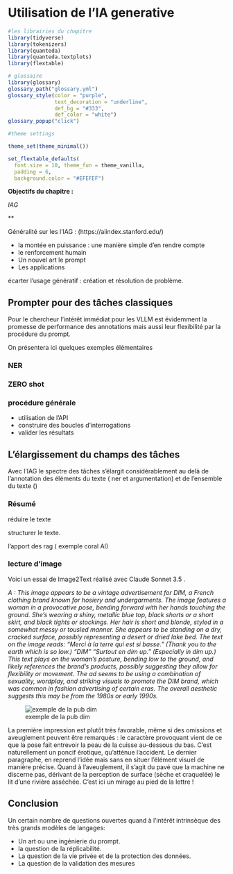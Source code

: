 # Utilisation de l'IA generative

```r
#les librairies du chapitre
library(tidyverse)
library(tokenizers)
library(quanteda)
library(quanteda.textplots)
library(flextable)

# glossaire
library(glossary)
glossary_path("glossary.yml")
glossary_style(color = "purple", 
               text_decoration = "underline",
               def_bg = "#333",
               def_color = "white")
glossary_popup("click")

#theme settings

theme_set(theme_minimal()) 

set_flextable_defaults(
  font.size = 10, theme_fun = theme_vanilla,
  padding = 6,
  background.color = "#EFEFEF")

```

**Objectifs du chapitre :**

<div>

*IAG*

\*\*

</div>

Généralité sur les l'IAG : (https://aiindex.stanford.edu/)

- la montée en puissance : une manière simple d'en rendre compte 
- le renforcement humain
- Un nouvel art le prompt
- Les applications


écarter l'usage génératif : création et résolution de problème.


## Prompter pour des tâches classiques

Pour le chercheur l'intérêt immédiat pour les VLLM est évidemment la promesse de performance des annotations mais aussi leur flexibilité par la procédure du prompt. 

On présentera ici quelques exemples élémentaires


### NER



### ZERO shot


### procédure générale

- utilisation de l'API
- construire des boucles d'interrogations
- valider les résultats


## L'élargissement du champs des tâches

Avec l'IAG le spectre des tâches s'élargit considérablement au delà de l'annotation des éléments du texte ( ner et argumentation) et de l'ensemble du texte ()

### Résumé

réduire le texte

structurer le texte.


l'apport des rag ( exemple coral AI)

### lecture d'image

Voici un essai de Image2Text réalisé avec Claude Sonnet 3.5 . 

<div>

*A : This image appears to be a vintage advertisement for DIM, a French clothing brand known for hosiery and undergarments.
The image features a woman in a provocative pose, bending forward with her hands touching the ground. She's wearing a shiny, metallic blue top, black shorts or a short skirt, and black tights or stockings. Her hair is short and blonde, styled in a somewhat messy or tousled manner. She appears to be standing on a dry, cracked surface, possibly representing a desert or dried lake bed.
The text on the image reads: "Merci à la terre qui est si basse." (Thank you to the earth which is so low.) "DIM" "Surtout en dim up." (Especially in dim up.)
This text plays on the woman's posture, bending low to the ground, and likely references the brand's products, possibly suggesting they allow for flexibility or movement.
The ad seems to be using a combination of sexuality, wordplay, and striking visuals to promote the DIM brand, which was common in fashion advertising of certain eras. The overall aesthetic suggests this may be from the 1980s or early 1990s.*

</div>

![exemple de la pub dim](image/pub_image_dim-4003100.jpeg)

La première impression est plutôt très favorable, même si des omissions et aveuglement peuvent être remarqués : le caractère provoquant vient de ce que la pose fait entrevoir la peau de la cuisse au-dessous du bas. C'est naturellement un poncif érotique, qu'atténue l'accident. Le dernier paragraphe, en reprend l'idée mais sans en situer l'élément visuel de manière précise. Quand à l'aveuglement, il s'agit du pavé que la machine ne discerne pas, dérivant de la perception de surface (sèche et craquelée) le lit d'une rivière asséchée. C'est ici un mirage au pied de la lettre !


## Conclusion

Un certain nombre de questions ouvertes quand à l'intérêt intrinsèque des très grands modèles de langages:

-   Un art ou une ingénierie du prompt. 
-   la question de la réplicabilité.
-   La question de la vie privée et de la protection des données.
-   La question de la validation des mesures

